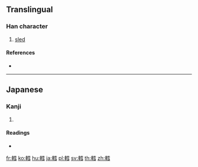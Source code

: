 {{character info/new}}
==Translingual==

===Han character===
{{Han char|rn=159|rad=車|as=11|sn=18|four=|canj=JJMBM,JJMBS}}

# [[sled]]

====References====
* {{Han ref|kx=1248.191|hdz=53553.031|uh=8F4C|ud=36684}}

----

==Japanese==

===Kanji===
{{ja-kanji|grade=|rs=車11}}

# {{defn|lang=ja|sort=車11}}

====Readings====
* {{ja-readings|on=|kun=[[そり]] (sori)|nanori=}}

[[fr:轌]]
[[ko:轌]]
[[hu:轌]]
[[ja:轌]]
[[pl:轌]]
[[sv:轌]]
[[th:轌]]
[[zh:轌]]